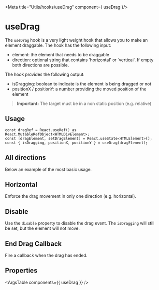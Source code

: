 
<Meta title="Utils/hooks/useDrag" component={ useDrag	}/>

# useDrag

The `useDrag` hook is a very light weight hook that allows you to make an element draggable.
The hook has the following input:
 - element: the element that needs to be draggable
 - direction: optional string that contains 'horizontal' or 'vertical'. If empty both directions are possible.

The hook provides the following output:
 - isDragging: boolean to indicate is the element is being dragged or not
 - positionX / positionY: a number providing the moved position of the element

> **Important:** The target must be in a non static position (e.g. relative)

## Usage

```tsx
const dragRef = React.useRef() as React.MutableRefObject<HTMLDivElement>;
const [dragElement, setDragElement] = React.useState<HTMLElement>();
const { isDragging, positionX, positionY } = useDrag(dragElement);
```

## All directions
Below an example of the most basic usage.
<Canvas withToolbar={true}>
	<Story story={stories.Basic} name="Basic usage" />
</Canvas>

## Horizontal
Enforce the drag movement in only one direction (e.g. horizontal).
<Canvas withToolbar={true}>
	<Story story={stories.Horizontal} name="Horizontal only" />
</Canvas>

## Disable
Use the `disable` property to disable the drag event.
The `isDragging` will still be set, but the element will not move.
<Canvas withToolbar={true}>
	<Story story={stories.Disable} name="Disable" />
</Canvas>

## End Drag Callback
Fire a callback when the drag has ended.
<Canvas withToolbar={true}>
	<Story story={stories.EndCallback} name="OnDragEnd Event" />
</Canvas>

## Properties
<ArgsTable components={{ useDrag }} />


